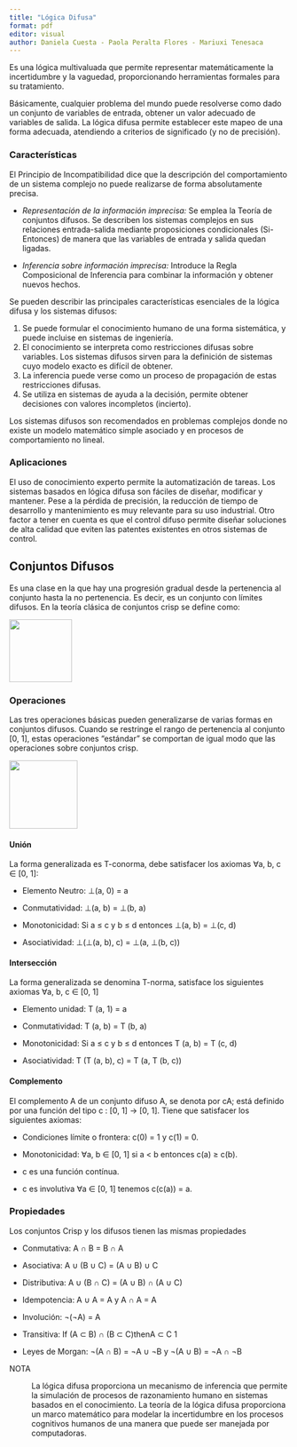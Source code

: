 ```yaml
---
title: "Lógica Difusa"
format: pdf
editor: visual
author: Daniela Cuesta - Paola Peralta Flores - Mariuxi Tenesaca
---
```


Es una lógica multivaluada que permite representar matemáticamente la incertidumbre y la vaguedad, proporcionando herramientas formales para su tratamiento.

Básicamente, cualquier problema del mundo puede resolverse como dado un conjunto de variables de entrada, obtener un valor adecuado de variables de salida. La lógica difusa permite establecer este mapeo de una forma adecuada, atendiendo a criterios de significado (y no de precisión).

### Características

El Principio de Incompatibilidad dice que la descripción del comportamiento de un sistema complejo no puede realizarse de forma absolutamente precisa.

-   *Representación de la información imprecisa:* Se emplea la Teoría de conjuntos difusos. Se describen los sistemas complejos en sus relaciones entrada-salida mediante proposiciones condicionales (Si-Entonces) de manera que las variables de entrada y salida quedan ligadas.

-   *Inferencia sobre información imprecisa:* Introduce la Regla Composicional de Inferencia para combinar la información y obtener nuevos hechos.

Se pueden describir las principales características esenciales de la lógica difusa y los sistemas difusos:

1.  Se puede formular el conocimiento humano de una forma sistemática, y puede incluise en sistemas de ingeniería.
2.  El conocimiento se interpreta como restricciones difusas sobre variables. Los sistemas difusos sirven para la definición de sistemas cuyo modelo exacto es difícil de obtener.
3.  La inferencia puede verse como un proceso de propagación de estas restricciones difusas.
4.  Se utiliza en sistemas de ayuda a la decisión, permite obtener decisiones con valores incompletos (incierto).

Los sistemas difusos son recomendados en problemas complejos donde no existe un modelo matemático simple asociado y en procesos de comportamiento no lineal.

### Aplicaciones

El uso de conocimiento experto permite la automatización de tareas. Los sistemas basados en lógica difusa son fáciles de diseñar, modificar y mantener. Pese a la pérdida de precisión, la reducción de tiempo de desarrollo y mantenimiento es muy relevante para su uso industrial. Otro factor a tener en cuenta es que el control difuso permite diseñar soluciones de alta calidad que eviten las patentes existentes en otros sistemas de control.

## Conjuntos Difusos

Es una clase en la que hay una progresión gradual desde la pertenencia al conjunto hasta la no pertenencia. Es decir, es un conjunto con límites difusos. En la teoría clásica de conjuntos crisp se define como:

![](images/Screenshot%20from%202023-07-02%2011-59-28.png){fig-align="center" width="113"}

### Operaciones

Las tres operaciones básicas pueden generalizarse de varias formas en conjuntos difusos. Cuando se restringe el rango de pertenencia al conjunto \[0, 1\], estas operaciones "estándar" se comportan de igual modo que las operaciones sobre conjuntos crisp.

![](images/Screenshot%20from%202023-07-02%2012-03-31.png){fig-align="center" width="123"}

#### Unión

La forma generalizada es T-conorma, debe satisfacer los axiomas ∀a, b, c ∈ \[0, 1\]:

-   Elemento Neutro: ⊥(a, 0) = a

-   Conmutatividad: ⊥(a, b) = ⊥(b, a)

-   Monotonicidad: Si a ≤ c y b ≤ d entonces ⊥(a, b) = ⊥(c, d)

-   Asociatividad: ⊥(⊥(a, b), c) = ⊥(a, ⊥(b, c))

#### Intersección

La forma generalizada se denomina T-norma, satisface los siguientes axiomas ∀a, b, c ∈ \[0, 1\]

-   Elemento unidad: T (a, 1) = a

-   Conmutatividad: T (a, b) = T (b, a)

-   Monotonicidad: Si a ≤ c y b ≤ d entonces T (a, b) = T (c, d)

-   Asociatividad: T (T (a, b), c) = T (a, T (b, c))

#### Complemento

El complemento A de un conjunto difuso A, se denota por cA; está definido por una función del tipo c : \[0, 1\] → \[0, 1\]. Tiene que satisfacer los siguientes axiomas:

-   Condiciones límite o frontera: c(0) = 1 y c(1) = 0.

-   Monotonicidad: ∀a, b ∈ \[0, 1\] si a \< b entonces c(a) ≥ c(b).

-   c es una función contínua.

-   c es involutiva ∀a ∈ \[0, 1\] tenemos c(c(a)) = a.

### Propiedades

Los conjuntos Crisp y los difusos tienen las mismas propiedades

-   Conmutativa: A ∩ B = B ∩ A

-   Asociativa: A ∪ (B ∪ C) = (A ∪ B) ∪ C

-   Distributiva: A ∪ (B ∩ C) = (A ∪ B) ∩ (A ∪ C)

-   Idempotencia: A ∪ A = A y A ∩ A = A

-   Involución: ¬(¬A) = A

-   Transitiva: If (A ⊂ B) ∩ (B ⊂ C)thenA ⊂ C 1

-   Leyes de Morgan: ¬(A ∩ B) = ¬A ∪ ¬B y ¬(A ∪ B) = ¬A ∩ ¬B

NOTA

:   La lógica difusa proporciona un mecanismo de inferencia que permite la simulación de procesos de razonamiento humano en sistemas basados ​​en el conocimiento. La teoría de la lógica difusa proporciona un marco matemático para modelar la incertidumbre en los procesos cognitivos humanos de una manera que puede ser manejada por computadoras.
